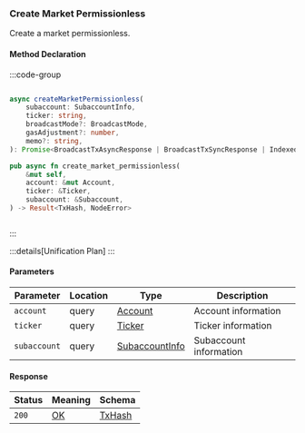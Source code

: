 ### Create Market Permissionless

Create a market permissionless.

#### Method Declaration

:::code-group

```python [Python]

```

```typescript [TypeScript]
async createMarketPermissionless(
    subaccount: SubaccountInfo,
    ticker: string,
    broadcastMode?: BroadcastMode,
    gasAdjustment?: number,
    memo?: string,
): Promise<BroadcastTxAsyncResponse | BroadcastTxSyncResponse | IndexedTx>
```

```rust [Rust]
pub async fn create_market_permissionless(
    &mut self,
    account: &mut Account,
    ticker: &Ticker,
    subaccount: &Subaccount,
) -> Result<TxHash, NodeError>
```

```url [API]
```

:::

:::details[Unification Plan]
:::

#### Parameters

| Parameter         | Location  | Type              | Description                   |
| ----------------- | --------- | ----------------- | ----------------------------- |
| `account`         | query     | [Account]         | Account information           |
| `ticker`          | query     | [Ticker]          | Ticker information            | 
| `subaccount`      | query     | [SubaccountInfo]  | Subaccount information        |

#### Response

| Status | Meaning     | Schema     |
| ------ | ----------- | ---------  |
| `200`  | [OK]        | [TxHash]   |

[Account]: /types/account
[Ticker]: /types/ticker
[SubaccountInfo]: /types/subaccount_info
[OK]: /types/ok
[TxHash]: /types/tx_hash
